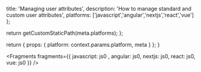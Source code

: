 
  title: 'Managing user attributes',
  description: 'How to manage standard and custom user attributes',
  platforms: ['javascript','angular','nextjs','react','vue'] 
};

  return getCustomStaticPath(meta.platforms);
};

  return {
    props: {
      platform: context.params.platform,
      meta
    }
  };
}


<Fragments fragments={{  javascript: js0 , angular: js0, nextjs: js0, react: js0, vue: js0 }} />
